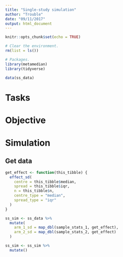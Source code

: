 ```yaml
---
title: "Single-study simulation"
author: "Trouble"
date: "09/11/2017"
output: html_document
---
```


```r
knitr::opts_chunk$set(echo = TRUE)

# Clear the environment.
rm(list = ls())

# Packages.
library(metamedian)
library(tidyverse)

data(ss_data)

```

# Tasks

# Objective

# Simulation

## Get data

```r
get_effect <- function(this_tibble) {
  effect_sd(
    centre = this_tibble$median,
    spread = this_tibble$iqr,
    n = this_tibble$n,
    centre_type = "median",
    spread_type = "iqr"
  )
}

ss_sim <- ss_data %>%
  mutate(
    arm_1_sd = map_dbl(sample_stats_1, get_effect),
    arm_2_sd = map_dbl(sample_stats_2, get_effect)
  )

```


```r

ss_sim <- ss_sim %>% 
  mutate()

```

